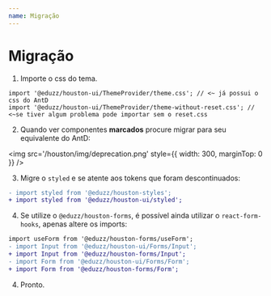```yaml
---
name: Migração
---
```


# Migração

1. Importe o css do tema.

```tsx
import '@eduzz/houston-ui/ThemeProvider/theme.css'; // <~ já possui o css do AntD
import '@eduzz/houston-ui/ThemeProvider/theme-without-reset.css'; // <~se tiver algum problema pode importar sem o reset.css
```

2. Quando ver componentes **marcados** procure migrar para seu equivalente do AntD:

<img src='/houston/img/deprecation.png' style={{ width: 300, marginTop: 0 }} />

3. Migre o `styled` e se atente aos tokens que foram descontinuados:

```diff
- import styled from '@eduzz/houston-styles';
+ import styled from '@eduzz/houston-ui/styled';
```

4. Se utilize o `@eduzz/houston-forms`, é possível ainda utilizar o `react-form-hooks`,
   apenas altere os imports:

```diff
import useForm from '@eduzz/houston-forms/useForm';
- import Input from '@eduzz/houston-ui/Forms/Input';
+ import Input from '@eduzz/houston-forms/Input';
- import Form from '@eduzz/houston-ui/Forms/Form';
+ import Form from '@eduzz/houston-forms/Form';
```

4. Pronto.
